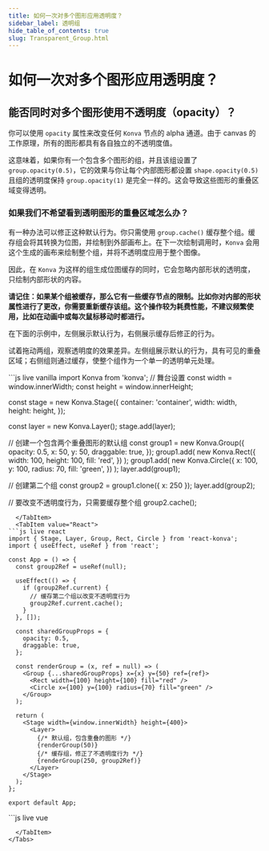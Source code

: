 ```yaml
---
title: 如何一次对多个图形应用透明度？
sidebar_label: 透明组
hide_table_of_contents: true
slug: Transparent_Group.html
---
```


# 如何一次对多个图形应用透明度？

## 能否同时对多个图形使用不透明度（opacity）？

你可以使用 `opacity` 属性来改变任何 `Konva` 节点的 alpha 通道。由于 canvas 的工作原理，所有的图形都具有各自独立的不透明度值。

这意味着，如果你有一个包含多个图形的组，并且该组设置了 `group.opacity(0.5)`，它的效果与你让每个内部图形都设置 `shape.opacity(0.5)` 且组的透明度保持 `group.opacity(1)` 是完全一样的。这会导致这些图形的重叠区域变得透明。

### 如果我们不希望看到透明图形的重叠区域怎么办？

有一种办法可以修正这种默认行为。你只需使用 `group.cache()` 缓存整个组。缓存组会将其转换为位图，并绘制到外部画布上。在下一次绘制调用时，`Konva` 会用这个生成的画布来绘制整个组，并将不透明度应用于整个图像。

因此，在 `Konva` 为这样的组生成位图缓存的同时，它会忽略内部形状的透明度，只绘制内部形状的内容。

**请记住：如果某个组被缓存，那么它有一些缓存节点的限制。比如你对内部的形状属性进行了更改，你需要重新缓存该组。这个操作较为耗费性能，不建议频繁使用，比如在动画中或每次鼠标移动时都进行。**

在下面的示例中，左侧展示默认行为，右侧展示缓存后修正的行为。

试着拖动两组，观察透明度的效果差异。左侧组展示默认的行为，具有可见的重叠区域；右侧组则通过缓存，使整个组作为一个单一的透明单元处理。


<Tabs>
  <TabItem value="Vanilla" default>
```js live vanilla
import Konva from 'konva';
// 舞台设置
const width = window.innerWidth;
const height = window.innerHeight;

const stage = new Konva.Stage({
  container: 'container',
  width: width,
  height: height,
});

const layer = new Konva.Layer();
stage.add(layer);

// 创建一个包含两个重叠图形的默认组
const group1 = new Konva.Group({
  opacity: 0.5,
  x: 50,
  y: 50,
  draggable: true,
});
group1.add(
  new Konva.Rect({
    width: 100,
    height: 100,
    fill: 'red',
  })
);
group1.add(
  new Konva.Circle({
    x: 100,
    y: 100,
    radius: 70,
    fill: 'green',
  })
);
layer.add(group1);

// 创建第二个组
const group2 = group1.clone({ x: 250 });
layer.add(group2);

// 要改变不透明度行为，只需要缓存整个组
group2.cache();
```
  </TabItem>
  <TabItem value="React">
```js live react
import { Stage, Layer, Group, Rect, Circle } from 'react-konva';
import { useEffect, useRef } from 'react';

const App = () => {
  const group2Ref = useRef(null);

  useEffect(() => {
    if (group2Ref.current) {
      // 缓存第二个组以改变不透明度行为
      group2Ref.current.cache();
    }
  }, []);

  const sharedGroupProps = {
    opacity: 0.5,
    draggable: true,
  };

  const renderGroup = (x, ref = null) => (
    <Group {...sharedGroupProps} x={x} y={50} ref={ref}>
      <Rect width={100} height={100} fill="red" />
      <Circle x={100} y={100} radius={70} fill="green" />
    </Group>
  );

  return (
    <Stage width={window.innerWidth} height={400}>
      <Layer>
        {/* 默认组，包含重叠的图形 */}
        {renderGroup(50)}
        {/* 缓存组，修正了不透明度行为 */}
        {renderGroup(250, group2Ref)}
      </Layer>
    </Stage>
  );
};

export default App;
```
  </TabItem>
  <TabItem value="Vue">
```js live vue
<template>
  <v-stage :config="stageConfig">
    <v-layer>
      <!-- 默认组，包含重叠的图形 -->
      <v-group :config="{ ...groupConfig, x: 50 }">
        <v-rect :config="rectConfig" />
        <v-circle :config="circleConfig" />
      </v-group>
      <!-- 缓存组，修正了不透明度行为 -->
      <v-group ref="group2" :config="{ ...groupConfig, x: 250 }">
        <v-rect :config="rectConfig" />
        <v-circle :config="circleConfig" />
      </v-group>
    </v-layer>
  </v-stage>
</template>

<script setup>
import { ref, onMounted } from 'vue';

const group2 = ref(null);

const stageConfig = {
  width: window.innerWidth,
  height: 400,
};

const groupConfig = {
  opacity: 0.5,
  y: 50,
  draggable: true,
};

const rectConfig = {
  width: 100,
  height: 100,
  fill: 'red',
};

const circleConfig = {
  x: 100,
  y: 100,
  radius: 70,
  fill: 'green',
};

onMounted(() => {
  if (group2.value) {
    // 缓存第二个组，修正不透明度行为
    group2.value.getNode().cache();
  }
});
</script>
```
  </TabItem>
</Tabs>